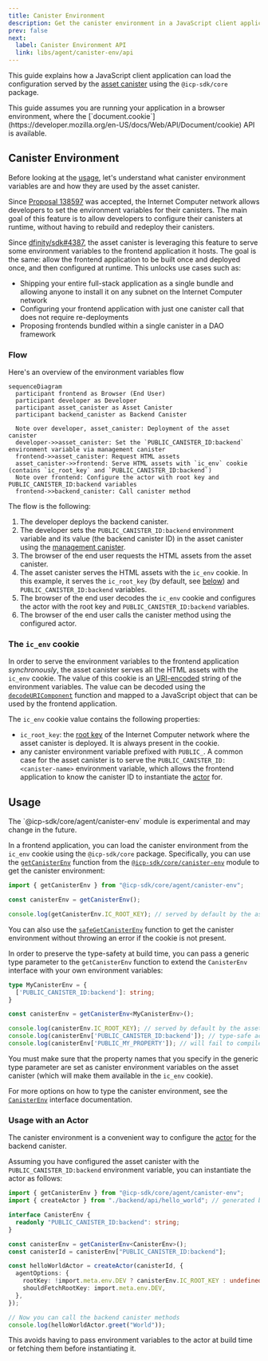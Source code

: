 ```yaml
---
title: Canister Environment
description: Get the canister environment in a JavaScript client application.
prev: false
next:
  label: Canister Environment API
  link: libs/agent/canister-env/api
---
```



This guide explains how a JavaScript client application can load the configuration served by the [asset canister](https://internetcomputer.org/docs/building-apps/frontends/using-an-asset-canister) using the `@icp-sdk/core` package.

<Aside>This guide assumes you are running your application in a browser environment, where the [`document.cookie`](https://developer.mozilla.org/en-US/docs/Web/API/Document/cookie) API is available.</Aside>

## Canister Environment

Before looking at the [usage](#usage), let's understand what canister environment variables are and how they are used by the asset canister.

Since [Proposal 138597](https://dashboard.internetcomputer.org/proposal/138597) was accepted, the Internet Computer network allows developers to set the environment variables for their canisters. The main goal of this feature is to allow developers to configure their canisters at runtime, without having to rebuild and redeploy their canisters.

Since [dfinity/sdk#4387](https://github.com/dfinity/sdk/pull/4387), the asset canister is leveraging this feature to serve some environment variables to the frontend application it hosts. The goal is the same: allow the frontend application to be built once and deployed once, and then configured at runtime. This unlocks use cases such as:

- Shipping your entire full-stack application as a single bundle and allowing anyone to install it on any subnet on the Internet Computer network
- Configuring your frontend application with just one canister call that does not require re-deployments
- Proposing frontends bundled within a single canister in a DAO framework

### Flow

Here's an overview of the environment variables flow

```mermaid
sequenceDiagram
  participant frontend as Browser (End User)
  participant developer as Developer
  participant asset_canister as Asset Canister
  participant backend_canister as Backend Canister

  Note over developer, asset_canister: Deployment of the asset canister
  developer->>asset_canister: Set the `PUBLIC_CANISTER_ID:backend` environment variable via management canister
  frontend->>asset_canister: Request HTML assets
  asset_canister->>frontend: Serve HTML assets with `ic_env` cookie (contains `ic_root_key` and `PUBLIC_CANISTER_ID:backend`)
  Note over frontend: Configure the actor with root key and PUBLIC_CANISTER_ID:backend variables
  frontend->>backend_canister: Call canister method
```

The flow is the following:

1. The developer deploys the backend canister.
2. The developer sets the `PUBLIC_CANISTER_ID:backend` environment variable and its value (the backend canister ID) in the asset canister using the [management canister](https://internetcomputer.org/docs/references/system-canisters/management-canister).
3. The browser of the end user requests the HTML assets from the asset canister.
4. The asset canister serves the HTML assets with the `ic_env` cookie. In this example, it serves the `ic_root_key` (by default, see [below](#the-ic_env-cookie)) and `PUBLIC_CANISTER_ID:backend` variables.
5. The browser of the end user decodes the `ic_env` cookie and configures the actor with the root key and `PUBLIC_CANISTER_ID:backend` variables.
6. The browser of the end user calls the canister method using the configured actor.

### The `ic_env` cookie

In order to serve the environment variables to the frontend application _synchronously_, the asset canister serves all the HTML assets with the `ic_env` cookie. The value of this cookie is an [URI-encoded](https://developer.mozilla.org/en-US/docs/Web/JavaScript/Reference/Global_Objects/encodeURIComponent) string of the environment variables. The value can be decoded using the [`decodeURIComponent`](https://developer.mozilla.org/en-US/docs/Web/JavaScript/Reference/Global_Objects/decodeURIComponent) function and mapped to a JavaScript object that can be used by the frontend application.

The `ic_env` cookie value contains the following properties:

- `ic_root_key`: the [root key](https://internetcomputer.org/docs/references/ic-interface-spec/#root-of-trust) of the Internet Computer network where the asset canister is deployed. It is always present in the cookie.
- any canister environment variable prefixed with `PUBLIC_`. A common case for the asset canister is to serve the `PUBLIC_CANISTER_ID:<canister-name>` environment variable, which allows the frontend application to know the canister ID to instantiate the [actor](https://js.icp.build/core/latest/libs/agent/api/classes/actor/) for.

## Usage

<Aside type="caution">The `@icp-sdk/core/agent/canister-env` module is experimental and may change in the future.</Aside>

In a frontend application, you can load the canister environment from the `ic_env` cookie using the `@icp-sdk/core` package. Specifically, you can use the [`getCanisterEnv`](./libs/agent/canister-env/api/functions/getCanisterEnv.md) function from the [`@icp-sdk/core/canister-env`](./libs/agent/canister-env/api/index.md) module to get the canister environment:

```typescript
import { getCanisterEnv } from "@icp-sdk/core/agent/canister-env";

const canisterEnv = getCanisterEnv();

console.log(getCanisterEnv.IC_ROOT_KEY); // served by default by the asset canister
```

You can also use the [`safeGetCanisterEnv`](./libs/agent/canister-env/api/functions/safeGetCanisterEnv.md) function to get the canister environment without throwing an error if the cookie is not present.

In order to preserve the type-safety at build time, you can pass a generic type parameter to the `getCanisterEnv` function to extend the `CanisterEnv` interface with your own environment variables:

```typescript
type MyCanisterEnv = {
  ['PUBLIC_CANISTER_ID:backend']: string;
}

const canisterEnv = getCanisterEnv<MyCanisterEnv>();

console.log(canisterEnv.IC_ROOT_KEY); // served by default by the asset canister
console.log(canisterEnv['PUBLIC_CANISTER_ID:backend']); // type-safe access to the environment variable
console.log(canisterEnv['PUBLIC_MY_PROPERTY']); // will fail to compile
```

You must make sure that the property names that you specify in the generic type parameter are set as canister environment variables on the asset canister (which will make them available in the `ic_env` cookie).

For more options on how to type the canister environment, see the [`CanisterEnv`](./libs/agent/canister-env/api/interfaces/CanisterEnv.md) interface documentation.

### Usage with an Actor

The canister environment is a convenient way to configure the [actor](https://js.icp.build/core/latest/libs/agent/api/classes/actor/) for the backend canister.

Assuming you have configured the asset canister with the `PUBLIC_CANISTER_ID:backend` environment variable, you can instantiate the actor as follows:

```typescript
import { getCanisterEnv } from "@icp-sdk/core/agent/canister-env";
import { createActor } from "./backend/api/hello_world"; // generated by the https://js.icp.build/bindgen tool

interface CanisterEnv {
  readonly "PUBLIC_CANISTER_ID:backend": string;
}

const canisterEnv = getCanisterEnv<CanisterEnv>();
const canisterId = canisterEnv["PUBLIC_CANISTER_ID:backend"];

const helloWorldActor = createActor(canisterId, {
  agentOptions: {
    rootKey: !import.meta.env.DEV ? canisterEnv.IC_ROOT_KEY : undefined,
    shouldFetchRootKey: import.meta.env.DEV,
  },
});

// Now you can call the backend canister methods
console.log(helloWorldActor.greet("World"));
```

This avoids having to pass environment variables to the actor at build time or fetching them before instantiating it.

